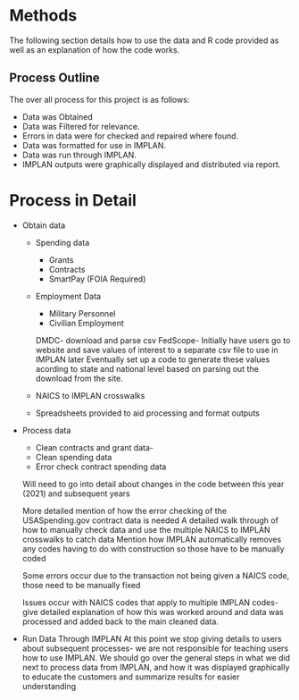 # Methods
The following section details how to use the data and R code provided as well as an explanation of how the code works. 

## Process Outline
The over all process for this project is as follows:

- Data was Obtained
- Data was Filtered for relevance.
- Errors in data were for checked and repaired where found.
- Data was formatted for use in IMPLAN. 
- Data was run through IMPLAN.
- IMPLAN outputs were graphically displayed and distributed via report. 

# Process in Detail





- Obtain data 
  - Spending data
    - Grants
    - Contracts
    - SmartPay (FOIA Required)
    
  - Employment Data
    - Military Personnel
    - Civilian Employment
    
    DMDC- download and parse csv
    FedScope- Initially have users go to website and save values of interest to a separate csv file to use in IMPLAN later
    Eventually set up a code to generate these values acording to state and national level based on parsing out the download from
    the site. 
    
  - NAICS to IMPLAN crosswalks

  - Spreadsheets provided to aid processing and format outputs 
  
- Process data 
  - Clean contracts and grant data- 
  - Clean spending data
  - Error check contract spending data 
  
  Will need to go into detail about changes in the code between this year (2021) and subsequent years

  More detailed mention of how the error checking of the USASpending.gov contract data is needed
  A detailed walk through of how to manually check data and use the multiple NAICS to IMPLAN crosswalks to catch data
  Mention how IMPLAN automatically removes any codes having to do with construction so those have to be manually coded

  Some errors occur due to the transaction not being given a NAICS code, those need to be manually fixed

  Issues occur with NAICS codes that apply to multiple IMPLAN codes- give detailed explanation of how this was worked around and data was processed and added back to the main cleaned data. 

- Run Data Through IMPLAN
At this point we stop giving details to users about subsequent processes- we are not responsible for teaching users how to use IMPLAN. 
We should go over the general steps in what we did next to process data from IMPLAN, and how it was displayed graphically to educate the customers and
summarize results for easier understanding
